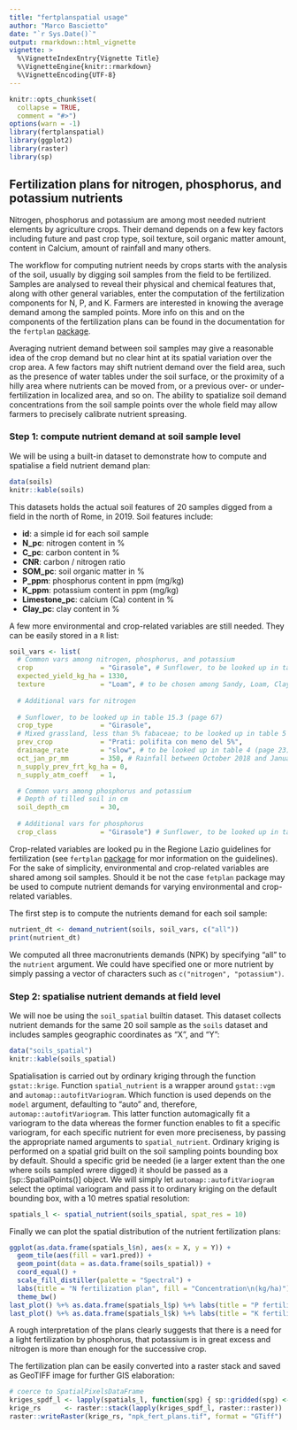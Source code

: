 ```yaml
---
title: "fertplanspatial usage"
author: "Marco Bascietto"
date: "`r Sys.Date()`"
output: rmarkdown::html_vignette
vignette: >
  %\VignetteIndexEntry{Vignette Title}
  %\VignetteEngine{knitr::rmarkdown}
  %\VignetteEncoding{UTF-8}
---
```


```r
knitr::opts_chunk$set(
  collapse = TRUE,
  comment = "#>")
options(warn = -1)
library(fertplanspatial)
library(ggplot2)
library(raster)
library(sp)
```


## Fertilization plans for nitrogen, phosphorus, and potassium nutrients

Nitrogen, phosphorus and potassium are among most needed nutrient elements by agriculture crops. Their demand depends on a few key factors including future and past crop type, soil texture, soil organic matter amount, content in Calcium, amount of rainfall and many others.

The workflow for computing nutrient needs by crops starts with the analysis of the soil, usually by digging soil samples from the field to be fertilized. Samples are analysed to reveal their physical and chemical features that, along with other general variables, enter the computation of the fertilization components for N, P, and K. Farmers are interested in knowing the average demand among the sampled points. More info on this and on the components of the fertilization plans can be found in the documentation for the `fertplan` [package](https://github.com/mbask/fertplan).

Averaging nutrient demand between soil samples may give a reasonable idea of the crop demand but no clear hint at its spatial variation over the crop area. A few factors may shift nutrient demand over the field area, such as the presence of water tables under the soil surface, or the proximity of a hilly area where nutrients can be moved from, or a previous over- or under-fertilization in localized area, and so on. The ability to spatialize soil demand concentrations from the soil sample points over the whole field may allow farmers to precisely calibrate nutrient spreasing.

### Step 1: compute nutrient demand at soil sample level

We will be using a built-in dataset to demonstrate how to compute and spatialise a field nutrient demand plan:

```r
data(soils)
knitr::kable(soils)
```

This datasets holds the actual soil features of 20 samples digged from a field in the north of Rome, in 2019. Soil features include:

  * **id**: a simple id for each soil sample
  * **N_pc**: nitrogen content in %
  * **C_pc**: carbon content in %
  * **CNR**: carbon / nitrogen ratio
  * **SOM_pc**: soil organic matter in %
  * **P_ppm**: phosphorus content in ppm (mg/kg)
  * **K_ppm**: potassium content in ppm (mg/kg)
  * **Limestone_pc**: calcium (Ca) content in %
  * **Clay_pc**: clay content in %

A few more environmental and crop-related variables are still needed. They can be easily stored in a `R` list:

```r
soil_vars <- list(
  # Common vars among nitrogen, phosphorus, and potassium
  crop                 = "Girasole", # Sunflower, to be looked up in table 15.2 (page 63)
  expected_yield_kg_ha = 1330,
  texture              = "Loam", # to be chosen among Sandy, Loam, Clayey
  
  # Additional vars for nitrogen
  
  # Sunflower, to be looked up in table 15.3 (page 67)
  crop_type            = "Girasole",
  # Mixed grassland, less than 5% fabaceae; to be looked up in table 5 (page 24)
  prev_crop            = "Prati: polifita con meno del 5%", 
  drainage_rate        = "slow", # to be looked up in table 4 (page 23)
  oct_jan_pr_mm        = 350, # Rainfall between October 2018 and January 2019 in mm
  n_supply_prev_frt_kg_ha = 0,
  n_supply_atm_coeff   = 1,

  # Common vars among phosphorus and potassium
  # Depth of tilled soil in cm
  soil_depth_cm        = 30,
  
  # Additional vars for phosphorus
  crop_class           = "Girasole") # Sunflower, to be looked up in table 10 (page 32)
```

Crop-related variables are looked pu in the Regione Lazio guidelines for fertilization (see `fertplan` [package](https://github.com/mbask/fertplan) for mor information on the guidelines). For the sake of simplicity, environmental and crop-related variables are shared among soil samples. Should it be not the case `fetplan` package may be used to compute nutrient demands for varying environmental and crop-related variables.

The first step is to compute the nutrients demand for each soil sample:

```r
nutrient_dt <- demand_nutrient(soils, soil_vars, c("all"))
print(nutrient_dt)
```

We computed all three macronutrients demands (NPK) by specifying "all" to the `nutrient` argument. We could have specified one or more nutrient by simply passing a vector of characters such as `c("nitrogen", "potassium")`.



### Step 2: spatialise nutrient demands at field level

We will noe be using the `soil_spatial` builtin dataset. This dataset collects nutrient demands for the same 20 soil sample as the `soils` dataset and includes samples geographic coordinates as "X", and "Y":

```r
data("soils_spatial")
knitr::kable(soils_spatial)
```

Spatialisation is carried out by ordinary kriging through the function `gstat::krige`. Function `spatial_nutrient` is a wrapper around `gstat::vgm` and `automap::autofitVariogram`. Which function is used depends on the `model` argument, defaulting to "auto" and, therefore, `automap::autofitVariogram`. This latter function automagically fit a variogram to the data whereas the former function enables to fit a specific variogram, for each specific nutrient for even more preciseness, by passing the appropriate named arguments to `spatial_nutrient`.
Ordinary kriging is performed on a spatial grid built on the soil sampling points bounding box by default. Should a specific grid be needed (ie a larger extent than the one where soils sampled wrere digged) it should be passed as a [sp::SpatialPoints()] object. We will simply let `automap::autofitVariogram` select the optimal variogram and pass it to ordinary kriging on the default bounding box, with a 10 metres spatial resolution: 

```r
spatials_l <- spatial_nutrient(soils_spatial, spat_res = 10)
```

Finally we can plot the spatial distribution of the nutrient fertilization plans:

```r
ggplot(as.data.frame(spatials_l$n), aes(x = X, y = Y)) +
  geom_tile(aes(fill = var1.pred)) +
  geom_point(data = as.data.frame(soils_spatial)) +
  coord_equal() +
  scale_fill_distiller(palette = "Spectral") +
  labs(title = "N fertilization plan", fill = "Concentration\n(kg/ha)") +
  theme_bw()
last_plot() %+% as.data.frame(spatials_l$p) %+% labs(title = "P fertilization plan")
last_plot() %+% as.data.frame(spatials_l$k) %+% labs(title = "K fertilization plan")
```

A rough interpretation of the plans clearly suggests that there is a need for a light fertilization by phosphorus, that potassium is in great excess and nitrogen is more than enough for the successive crop.


The fertilization plan can be easily converted into a raster stack and saved as GeoTIFF image for further GIS elaboration:

```r
# coerce to SpatialPixelsDataFrame
kriges_spdf_l <- lapply(spatials_l, function(spg) { sp::gridded(spg) <- TRUE; spg })
krige_rs      <- raster::stack(lapply(kriges_spdf_l, raster::raster))
raster::writeRaster(krige_rs, "npk_fert_plans.tif", format = "GTiff")
```

